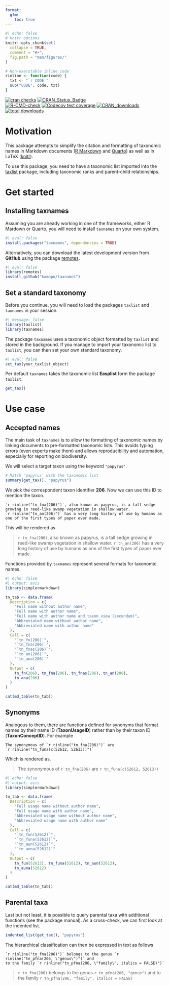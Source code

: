 ```yaml
---
format:
  gfm:
    toc: true
---
```


```r
#| echo: false
# Knitr options
knitr::opts_chunk$set(
  collapse = TRUE,
  comment = "#>",
  fig.path = "man/figures/"
)

# Non-executable inline code
rinline <- function(code) {
  txt <- "`r CODE`"
  sub("CODE", code, txt)
}
```

<!-- badges: start -->
[![cran checks](https://badges.cranchecks.info/worst/taxnames.svg)](https://cran.r-project.org/web/checks/check_results_taxnames.html)
[![CRAN_Status_Badge](http://www.r-pkg.org/badges/version/taxnames)](https://cran.r-project.org/package=taxnames)
<!--
[![r-universe](https://kamapu.r-universe.dev/badges/biblio)](https://kamapu.r-universe.dev/biblio#)
[![DOI](https://zenodo.org/badge/DOI/10.5281/zenodo.10984056.svg)](https://doi.org/10.5281/zenodo.10984056)
-->
<br>
[![R-CMD-check](https://github.com/kamapu/taxnames/workflows/R-CMD-check/badge.svg)](https://github.com/kamapu/taxnames/actions)
[![Codecov test coverage](https://codecov.io/gh/kamapu/taxnames/branch/main/graph/badge.svg)](https://codecov.io/gh/kamapu/taxnames?branch=main)
[![CRAN_downloads](http://cranlogs.r-pkg.org/badges/taxnames)](https://cran.r-project.org/package=taxnames)
[![total downloads](http://cranlogs.r-pkg.org/badges/grand-total/taxnames)](https://cran.r-project.org/package=taxnames)
<!-- badges: end -->


# Motivation

This package attempts to simplify the citation and formatting of taxonomic names in Markdown documents ([R Markdown](https://rmarkdown.rstudio.com/) and [Quarto](https://quarto.org/)) as well as in LaTeX ([knitr](https://yihui.org/knitr/)).

To use this package, you need to have a taxonomic list imported into the [taxlist](https://docs.ropensci.org/taxlist/) package, including taxonomic ranks and parent-child relationships.

# Get started

## Installing taxnames

Assuming you are already working in one of the frameworks, either R Mardown or Quarto, you will need to install `taxnames` on your own system.

```r
#| eval: false
install.packages("taxnames", dependencies = TRUE)
```

Alternatively, you can download the latest development version from **GitHub** using the package [remotes](https://remotes.r-lib.org/).

```r
#| eval: false
library(remotes)
install_github("kamapu/taxnames")
```

## Set a standard taxonomy

Before you continue, you will need to load the packages `taxlist` and `taxnames` in your session.

```r
#| message: false
library(taxlist)
library(taxnames)
```

The package `taxnames` uses a taxonomic object formatted by `taxlist` and stored in the background.
If you manage to import your taxonomic list to `taxlist`, you can then set your own standard taxonomy.

```r
#| eval: false
set_tax(your_taxlist_object)
```

Per default `taxnames` takes the taxonomic list **Easplist** form the package `taxlist`.

```r
get_tax()
```

# Use case

## Accepted names

The main task of `taxnames` is to allow the formatting of taxonomic names by linking documents to pre-formatted taxonomic lists.
This avoids typing errors (even experts make them) and allows reproducibility and automation, especially for reporting on biodiversity.

We will select a target taxon using the keyword `"papyrus"`.

```r
# Match 'papyrus' with the taxonomic list
summary(get_tax(), "papyrus")
```

We pick the correspondent taxon identifier **206**.
Now we can use this ID to mention the taxon.

````
`r rinline("tn_fna(206)")`, also known as papyrus, is a tall sedge
growing in reed-like swamp vegetation in shallow water.
`r rinline("tn_an(206)")` has a very long history of use by humans as
one of the first types of paper ever made.
````

This will be rendered as

> `r tn_fna(206)`, also known as papyrus, is a tall sedge growing in reed-like swamp vegetation in shallow water.
> `r tn_an(206)` has a very long history of use by humans as one of the first types of paper ever made.

Functions provided by `taxnames` represent several formats for taxonomic names.

```r
#| echo: false
#| output: asis
library(simplermarkdown)

tn_tab <- data.frame(
  Description = c(
    "Full name without author name",
    "Full name with author name",
    "Full name with author name and taxon view (secundum)",
    "Abbreviated name without author name",
    "Abbreviated name with author name"
  ),
  Call = c(
    "`tn_fn(206)`",
    "`tn_fna(206)`",
    "`tn_fnas(206)`",
    "`tn_an(206)`",
    "`tn_ana(206)`"
  ),
  Output = c(
    tn_fn(206), tn_fna(206), tn_fnas(206), tn_an(206),
    tn_ana(206)
  )
)

cat(md_table(tn_tab))
```

## Synonyms

Analogous to them, there are functions defined for synonyms that format names by their name ID (**TaxonUsageID**) rather than by their taxon ID (**TaxonConceptID**).
For example

````
The synonymous of `r rinline("tn_fna(206)")` are
`r rinline("tn_funa(c(52612, 52613))")`
````

Which is rendered as.

> The synonymous of `r tn_fna(206)` are `r tn_funa(c(52612, 52613))`

```r
#| echo: false
#| output: asis
library(simplermarkdown)

tn_tab <- data.frame(
  Description = c(
    "Full usage name without author name",
    "Full usage name with author name",
    "Abbreviated usage name without author name",
    "Abbreviated usage name with author name"
  ),
  Call = c(
    "`tn_fun(52612)`",
    "`tn_funa(52612)`",
    "`tn_aun(52612)`",
    "`tn_auna(52612)`"
  ),
  Output = c(
    tn_fun(52612), tn_funa(52612), tn_aun(52612),
    tn_auna(52612)
  )
)

cat(md_table(tn_tab))
```


## Parental taxa

Last but not least, it is possible to query parental taxa with additional functions (see the package manual).
As a cross-check, we can first look at the indented list.

```r
indented_list(get_tax(), "papyrus")
```

The hierarchical classification can then be expressed in text as follows

````
`r rinline("tn_fna(206)")` belongs to the genus `r rinline("tn_pfna(206, \"genus\")")` and
to the family `r rinline("tn_pfna(206, \"family\", italics = FALSE)")`
````

> `r tn_fna(206)` belongs to the genus `r tn_pfna(206, "genus")` and to the family `r tn_pfna(206, "family", italics = FALSE)`
